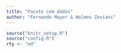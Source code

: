 ```yaml
---
title: "Pacote com dados"
author: "Fernando Mayer & Walmes Zeviani"
---
```


```r
source("knitr_setup.R")
source("config.R")
rty <- "md"
```

